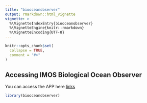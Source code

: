 ```yaml
---
title: "biooceanobserver"
output: rmarkdown::html_vignette
vignette: >
  %\VignetteIndexEntry{biooceanobserver}
  %\VignetteEngine{knitr::rmarkdown}
  %\VignetteEncoding{UTF-8}
---
```


```r
knitr::opts_chunk$set(
  collapse = TRUE,
  comment = "#>"
)
```

## Accessing IMOS Biological Ocean Observer

You can access the APP here [links](https://jaseeverett.shinyapps.io/IMOS_BioOceanObserver/)


```r
library(biooceanobserver)
```


